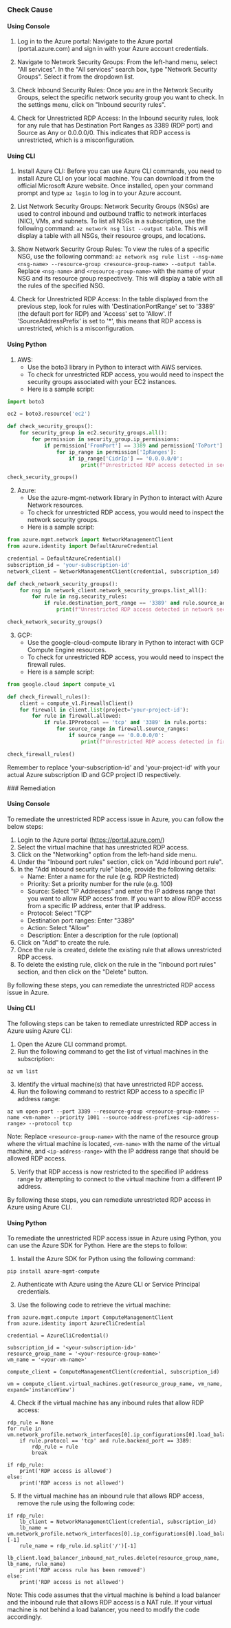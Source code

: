 

<Tabs><Tab title='Cause'>
### Check Cause

#### Using Console

1. Log in to the Azure portal: Navigate to the Azure portal (portal.azure.com) and sign in with your Azure account credentials.

2. Navigate to Network Security Groups: From the left-hand menu, select "All services". In the "All services" search box, type "Network Security Groups". Select it from the dropdown list.

3. Check Inbound Security Rules: Once you are in the Network Security Groups, select the specific network security group you want to check. In the settings menu, click on "Inbound security rules". 

4. Check for Unrestricted RDP Access: In the Inbound security rules, look for any rule that has Destination Port Ranges as 3389 (RDP port) and Source as Any or 0.0.0.0/0. This indicates that RDP access is unrestricted, which is a misconfiguration.

#### Using CLI

1. Install Azure CLI: Before you can use Azure CLI commands, you need to install Azure CLI on your local machine. You can download it from the official Microsoft Azure website. Once installed, open your command prompt and type `az login` to log in to your Azure account.

2. List Network Security Groups: Network Security Groups (NSGs) are used to control inbound and outbound traffic to network interfaces (NIC), VMs, and subnets. To list all NSGs in a subscription, use the following command: `az network nsg list --output table`. This will display a table with all NSGs, their resource groups, and locations.

3. Show Network Security Group Rules: To view the rules of a specific NSG, use the following command: `az network nsg rule list --nsg-name <nsg-name> --resource-group <resource-group-name> --output table`. Replace `<nsg-name>` and `<resource-group-name>` with the name of your NSG and its resource group respectively. This will display a table with all the rules of the specified NSG.

4. Check for Unrestricted RDP Access: In the table displayed from the previous step, look for rules with 'DestinationPortRange' set to '3389' (the default port for RDP) and 'Access' set to 'Allow'. If 'SourceAddressPrefix' is set to '*', this means that RDP access is unrestricted, which is a misconfiguration.

#### Using Python

1. AWS:
   - Use the boto3 library in Python to interact with AWS services. 
   - To check for unrestricted RDP access, you would need to inspect the security groups associated with your EC2 instances.
   - Here is a sample script:

```python
import boto3

ec2 = boto3.resource('ec2')

def check_security_groups():
    for security_group in ec2.security_groups.all():
        for permission in security_group.ip_permissions:
            if permission['FromPort'] == 3389 and permission['ToPort'] == 3389:
                for ip_range in permission['IpRanges']:
                    if ip_range['CidrIp'] == '0.0.0.0/0':
                        print(f"Unrestricted RDP access detected in security group: {security_group.id}")

check_security_groups()
```

2. Azure:
   - Use the azure-mgmt-network library in Python to interact with Azure Network resources.
   - To check for unrestricted RDP access, you would need to inspect the network security groups.
   - Here is a sample script:

```python
from azure.mgmt.network import NetworkManagementClient
from azure.identity import DefaultAzureCredential

credential = DefaultAzureCredential()
subscription_id = 'your-subscription-id'
network_client = NetworkManagementClient(credential, subscription_id)

def check_network_security_groups():
    for nsg in network_client.network_security_groups.list_all():
        for rule in nsg.security_rules:
            if rule.destination_port_range == '3389' and rule.source_address_prefix == '*':
                print(f"Unrestricted RDP access detected in network security group: {nsg.id}")

check_network_security_groups()
```

3. GCP:
   - Use the google-cloud-compute library in Python to interact with GCP Compute Engine resources.
   - To check for unrestricted RDP access, you would need to inspect the firewall rules.
   - Here is a sample script:

```python
from google.cloud import compute_v1

def check_firewall_rules():
    client = compute_v1.FirewallsClient()
    for firewall in client.list(project='your-project-id'):
        for rule in firewall.allowed:
            if rule.IPProtocol == 'tcp' and '3389' in rule.ports:
                for source_range in firewall.source_ranges:
                    if source_range == '0.0.0.0/0':
                        print(f"Unrestricted RDP access detected in firewall rule: {firewall.id}")

check_firewall_rules()
```

Remember to replace 'your-subscription-id' and 'your-project-id' with your actual Azure subscription ID and GCP project ID respectively.

</Tab>

<Tab title='Remediation'>
### Remediation

#### Using Console

To remediate the unrestricted RDP access issue in Azure, you can follow the below steps:

1. Login to the Azure portal (https://portal.azure.com/)
2. Select the virtual machine that has unrestricted RDP access.
3. Click on the "Networking" option from the left-hand side menu.
4. Under the "Inbound port rules" section, click on "Add inbound port rule".
5. In the "Add inbound security rule" blade, provide the following details:
   - Name: Enter a name for the rule (e.g. RDP Restricted)
   - Priority: Set a priority number for the rule (e.g. 100)
   - Source: Select "IP Addresses" and enter the IP address range that you want to allow RDP access from. If you want to allow RDP access from a specific IP address, enter that IP address.
   - Protocol: Select "TCP"
   - Destination port ranges: Enter "3389"
   - Action: Select "Allow"
   - Description: Enter a description for the rule (optional)
6. Click on "Add" to create the rule.
7. Once the rule is created, delete the existing rule that allows unrestricted RDP access.
8. To delete the existing rule, click on the rule in the "Inbound port rules" section, and then click on the "Delete" button.

By following these steps, you can remediate the unrestricted RDP access issue in Azure.

#### Using CLI

The following steps can be taken to remediate unrestricted RDP access in Azure using Azure CLI:

1. Open the Azure CLI command prompt.
2. Run the following command to get the list of virtual machines in the subscription:

```
az vm list
```

3. Identify the virtual machine(s) that have unrestricted RDP access.
4. Run the following command to restrict RDP access to a specific IP address range:

```
az vm open-port --port 3389 --resource-group <resource-group-name> --name <vm-name> --priority 1001 --source-address-prefixes <ip-address-range> --protocol tcp
```

Note: Replace `<resource-group-name>` with the name of the resource group where the virtual machine is located, `<vm-name>` with the name of the virtual machine, and `<ip-address-range>` with the IP address range that should be allowed RDP access.

5. Verify that RDP access is now restricted to the specified IP address range by attempting to connect to the virtual machine from a different IP address.

By following these steps, you can remediate unrestricted RDP access in Azure using Azure CLI.

#### Using Python

To remediate the unrestricted RDP access issue in Azure using Python, you can use the Azure SDK for Python. Here are the steps to follow:

1. Install the Azure SDK for Python using the following command:

```
pip install azure-mgmt-compute
```

2. Authenticate with Azure using the Azure CLI or Service Principal credentials.

3. Use the following code to retrieve the virtual machine:

```
from azure.mgmt.compute import ComputeManagementClient
from azure.identity import AzureCliCredential

credential = AzureCliCredential()

subscription_id = '<your-subscription-id>'
resource_group_name = '<your-resource-group-name>'
vm_name = '<your-vm-name>'

compute_client = ComputeManagementClient(credential, subscription_id)

vm = compute_client.virtual_machines.get(resource_group_name, vm_name, expand='instanceView')
```

4. Check if the virtual machine has any inbound rules that allow RDP access:

```
rdp_rule = None
for rule in vm.network_profile.network_interfaces[0].ip_configurations[0].load_balancer_backend_address_pools[0].backend_ip_configurations[0].load_balancer_inbound_nat_rules:
    if rule.protocol == 'tcp' and rule.backend_port == 3389:
        rdp_rule = rule
        break

if rdp_rule:
    print('RDP access is allowed')
else:
    print('RDP access is not allowed')
```

5. If the virtual machine has an inbound rule that allows RDP access, remove the rule using the following code:

```
if rdp_rule:
    lb_client = NetworkManagementClient(credential, subscription_id)
    lb_name = vm.network_profile.network_interfaces[0].ip_configurations[0].load_balancer_backend_address_pools[0].load_balancer.id.split('/')[-1]
    rule_name = rdp_rule.id.split('/')[-1]
    lb_client.load_balancer_inbound_nat_rules.delete(resource_group_name, lb_name, rule_name)
    print('RDP access rule has been removed')
else:
    print('RDP access is not allowed')
```

Note: This code assumes that the virtual machine is behind a load balancer and the inbound rule that allows RDP access is a NAT rule. If your virtual machine is not behind a load balancer, you need to modify the code accordingly.


</Tab>
</Tabs>